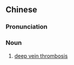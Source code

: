 {{also|深静脉血栓}}
==Chinese==
{{zh-forms|s=深静脉血栓|type=122}}
{{wikipedia|lang=zh}}

===Pronunciation===
{{zh-pron
|m=shēnjìngmài血shuān
|c=sam1 zing6 mak6 hyut3 saan1
|cat=n
}}

===Noun===
{{zh-noun}}

# [[deep vein thrombosis]]

{{zh-cat|Hematology}}